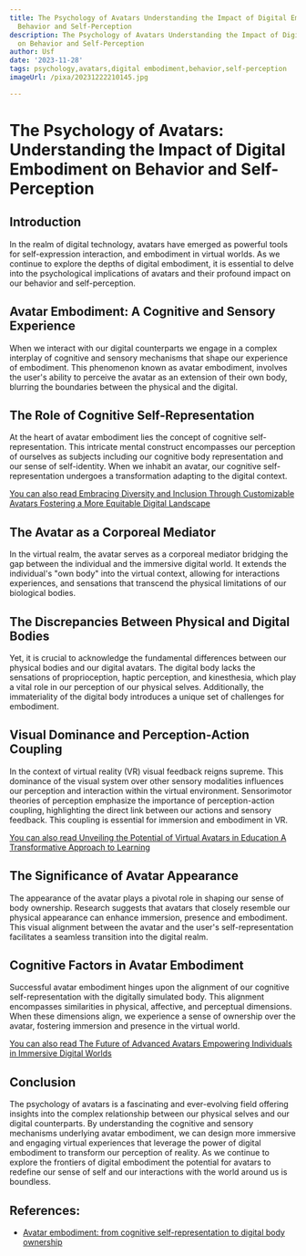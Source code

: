 ```yaml
---
title: The Psychology of Avatars Understanding the Impact of Digital Embodiment on
  Behavior and Self-Perception
description: The Psychology of Avatars Understanding the Impact of Digital Embodiment
  on Behavior and Self-Perception
author: Usf
date: '2023-11-28'
tags: psychology,avatars,digital embodiment,behavior,self-perception
imageUrl: /pixa/20231222210145.jpg

---
```

# The Psychology of Avatars: Understanding the  Impact of Digital Embodiment  on Behavior and Self-Perception

## Introduction

In the realm of digital technology, avatars have emerged as  powerful tools  for self-expression interaction, and embodiment in virtual worlds. As we continue to  explore  the depths of digital embodiment, it  is essential to delve  into the psychological implications of avatars and their profound impact on our behavior and self-perception.

## Avatar Embodiment:  A Cognitive  and  Sensory Experience

When we interact with our digital counterparts we engage in a complex interplay of cognitive and sensory mechanisms  that shape our experience of embodiment. This phenomenon known as avatar embodiment, involves the user's  ability to perceive the avatar as an extension of their own body, blurring the boundaries between the physical and the digital.

##  The Role of Cognitive Self-Representation

At the heart of  avatar embodiment lies the concept  of cognitive self-representation. This intricate  mental construct encompasses our perception of  ourselves as subjects including our cognitive body  representation and our sense of self-identity. When we inhabit an avatar, our cognitive self-representation undergoes a transformation adapting to the digital context.

[You  can also  read Embracing Diversity and Inclusion Through Customizable Avatars  Fostering  a More Equitable Digital Landscape](Embracing%20Diversity%20and%20Inclusion%20Through%20Customizable%20Avatars%20Fostering%20a%20More%20Equitable%20Digital%20Landscape)


## The Avatar as a Corporeal Mediator

In the virtual  realm, the avatar serves as  a corporeal mediator bridging the gap between the individual and  the immersive digital world. It  extends the individual's "own body" into  the virtual context, allowing for interactions experiences,  and sensations that transcend the physical limitations of our biological bodies.

## The  Discrepancies Between Physical and Digital Bodies

Yet, it is crucial to acknowledge the fundamental differences between our physical bodies and our  digital avatars. The digital  body lacks  the sensations of proprioception, haptic perception, and kinesthesia, which play a  vital role in our perception of our physical selves. Additionally, the  immateriality of the digital  body introduces a  unique set of challenges for embodiment.

## Visual Dominance and Perception-Action Coupling

In the context of virtual reality (VR) visual feedback reigns supreme. This dominance of the  visual system over other  sensory modalities influences our perception and interaction within the virtual environment. Sensorimotor theories of perception emphasize the importance of  perception-action coupling, highlighting the direct link  between our actions and  sensory feedback. This coupling is  essential for immersion and embodiment in VR.

[You can also read Unveiling the Potential of Virtual Avatars  in Education A  Transformative Approach to  Learning](Unveiling%20the%20Potential%20of%20Virtual%20Avatars%20in%20Education%20A%20Transformative%20Approach%20to%20Learning)


## The Significance of Avatar Appearance

The appearance of the avatar plays a pivotal role in shaping  our sense of body ownership. Research suggests that avatars that closely resemble our physical appearance can enhance immersion, presence and embodiment. This visual alignment  between the avatar and the user's self-representation facilitates a  seamless transition into the digital realm.

## Cognitive Factors in Avatar Embodiment

Successful avatar embodiment hinges upon the alignment of our cognitive  self-representation with the digitally simulated body.  This alignment  encompasses similarities in physical, affective, and perceptual dimensions. When these dimensions align, we experience a sense of ownership over the avatar, fostering immersion and presence in the virtual world.

[You  can also read The Future of Advanced Avatars Empowering Individuals in Immersive Digital Worlds](The%20Future%20of%20Advanced%20Avatars%20Empowering%20Individuals%20in%20Immersive%20Digital%20Worlds)


## Conclusion

The psychology of avatars is a fascinating and ever-evolving field offering insights into the complex relationship between our physical selves and our digital counterparts. By understanding the cognitive and  sensory mechanisms underlying avatar embodiment, we  can design more immersive and engaging virtual experiences that leverage  the power of digital embodiment  to transform our perception of reality. As we continue to explore the frontiers of digital embodiment the potential for avatars to redefine our sense of self and our  interactions with the world  around us is boundless.

## References:
- [Avatar embodiment: from cognitive self-representation to digital body ownership](https://journals.openedition.org/hybrid/2664)
